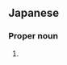 ==Japanese==
{{ja-kanjitab|し|おん|yomi=o}}

===Proper noun===
{{ja-pos|proper|しおん}}

# {{given name|male|lang=ja|sort=しおん}}